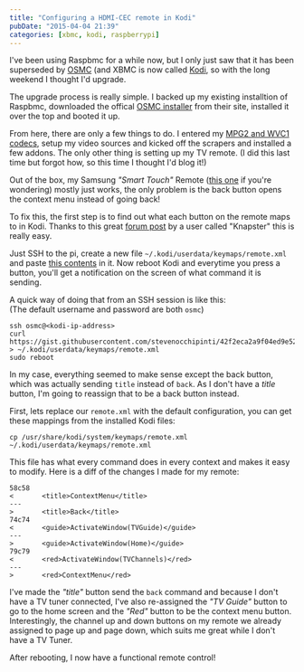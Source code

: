```yaml
---
title: "Configuring a HDMI-CEC remote in Kodi"
pubDate: "2015-04-04 21:39"
categories: [xbmc, kodi, raspberrypi]
---
```


I've been using Raspbmc for a while now, but I only just saw that it has been
superseded by [OSMC](https://osmc.tv/) (and XBMC is now called [Kodi](http://kodi.tv/),
so with the long weekend I thought I'd upgrade.

The upgrade process is really simple. I backed up my existing installtion of
Raspbmc, downloaded the offical [OSMC installer](https://osmc.tv/download/)
from their site, installed it over the top and booted it up.

From here, there are only a few things to do. I entered my [MPG2 and WVC1 codecs](https://osmc.tv/help/wiki/pi-buycodec),
setup my video sources and kicked off the scrapers and installed a few addons.
The only other thing is setting up my TV remote.
(I did this last time but forgot how, so this time I thought I'd blog it!)

Out of the box, my Samsung _"Smart Touch"_ Remote ([this one](http://reviews.lcdtvbuyingguide.com/samsung-lcd-tv/pictures/samsung-f6400-remote.jpg)
if you're wondering) mostly just works, the only problem is the back button
opens the context menu instead of going back!

To fix this, the first step is to find out what each button on the remote maps
to in Kodi. Thanks to this great [forum post](http://forum.kodi.tv/showthread.php?tid=139145&pid=1285390#pid1285390)
by a user called "Knapster" this is really easy.

Just SSH to the pi, create a new file `~/.kodi/userdata/keymaps/remote.xml` and
paste [this contents](https://gist.github.com/stevenocchipinti/42f2eca2a9f04ed9e52f)
in it. Now reboot Kodi and everytime you press a button, you'll get a
notification on the screen of what command it is sending.

A quick way of doing that from an SSH session is like this:  
(The default username and password are both `osmc`)

```
ssh osmc@<kodi-ip-address>
curl https://gist.githubusercontent.com/stevenocchipinti/42f2eca2a9f04ed9e52f/raw/remote.xml > ~/.kodi/userdata/keymaps/remote.xml
sudo reboot
```

In my case, everything seemed to make sense except the back button, which was
actually sending `title` instead of `back`. As I don't have a _title_ button,
I'm going to reassign that to be a back button instead.

First, lets replace our `remote.xml` with the default configuration, you can get
these mappings from the installed Kodi files:

```
cp /usr/share/kodi/system/keymaps/remote.xml ~/.kodi/userdata/keymaps/remote.xml
```

This file has what every command does in every context and makes it easy to
modify. Here is a diff of the changes I made for my remote:

```
58c58
<       <title>ContextMenu</title>
---
>       <title>Back</title>
74c74
<       <guide>ActivateWindow(TVGuide)</guide>
---
>       <guide>ActivateWindow(Home)</guide>
79c79
<       <red>ActivateWindow(TVChannels)</red>
---
>       <red>ContextMenu</red>
```

I've made the _"title"_ button send the `back` command and because I don't have
a TV tuner connected, I've also re-assigned the _"TV Guide"_ button to go to the
home screen and the _"Red"_ button to be the context menu button.  
Interestingly, the channel up and down buttons on my remote we already assigned
to page up and page down, which suits me great while I don't have a TV Tuner.

After rebooting, I now have a functional remote control!
